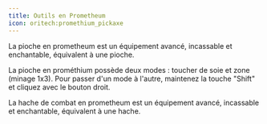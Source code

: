 ```yaml
---
title: Outils en Prometheum
icon: oritech:promethium_pickaxe
---
```


<ModAsset location="oritech:promethium_pickaxe" /> 
La pioche en prometheum est un équipement avancé, incassable et enchantable, équivalent à une pioche.

La pioche en prométhium possède deux modes : toucher de soie et zone (minage 1x3). Pour passer d'un mode à l'autre, maintenez la touche "Shift" et cliquez avec le bouton droit.

<ModAsset location="oritech:promethium_axe" /> 
La hache de combat en prometheum est un équipement avancé, incassable et enchantable, équivalent à une hache.
